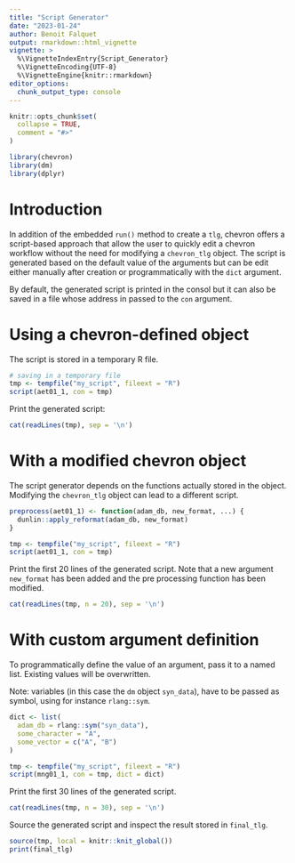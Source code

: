 ```yaml
---
title: "Script Generator"
date: "2023-01-24"
author: Benoit Falquet
output: rmarkdown::html_vignette
vignette: >
  %\VignetteIndexEntry{Script_Generator}
  %\VignetteEncoding{UTF-8}
  %\VignetteEngine{knitr::rmarkdown}
editor_options:
  chunk_output_type: console
---
```


```r
knitr::opts_chunk$set(
  collapse = TRUE,
  comment = "#>"
)

library(chevron)
library(dm)
library(dplyr)
```

# Introduction

In addition of the embedded `run()` method to create a `tlg`, chevron offers a script-based approach that allow the user to quickly edit a chevron workflow without the need for modifying a `chevron_tlg` object. The script is generated based on the default value of the arguments but can be edit either manually after creation or programmatically with the `dict` argument.

By default, the generated script is printed in the consol but it can also be saved in a file whose address in passed to the `con` argument. 

# Using a chevron-defined object
The script is stored in a temporary R file.
```r
# saving in a temporary file
tmp <- tempfile("my_script", fileext = "R")
script(aet01_1, con = tmp)
```

Print the generated script:
```r
cat(readLines(tmp), sep = '\n')
```


# With a modified chevron object

The script generator depends on the functions actually stored in the object. Modifying the `chevron_tlg` object can lead to a different script.
```r
preprocess(aet01_1) <- function(adam_db, new_format, ...) {
  dunlin::apply_reformat(adam_db, new_format)
}

tmp <- tempfile("my_script", fileext = "R")
script(aet01_1, con = tmp)
```

Print the first 20 lines of the generated script. Note that a new argument `new_format` has been added and the pre processing function has been modified.
```r
cat(readLines(tmp, n = 20), sep = '\n')
```

# With custom argument definition

To programmatically define the value of an argument, pass it to a named list. Existing values will be overwritten.

Note: variables (in this case the `dm` object `syn_data`), have to be passed as symbol, using for instance `rlang::sym`.

```r
dict <- list(
  adam_db = rlang::sym("syn_data"),
  some_character = "A",
  some_vector = c("A", "B")
)

tmp <- tempfile("my_script", fileext = "R")
script(mng01_1, con = tmp, dict = dict)
```

Print the first 30 lines of the generated script.
```r
cat(readLines(tmp, n = 30), sep = '\n')
```

Source the generated script and inspect the result stored in `final_tlg`.
```r
source(tmp, local = knitr::knit_global())
print(final_tlg)
```


